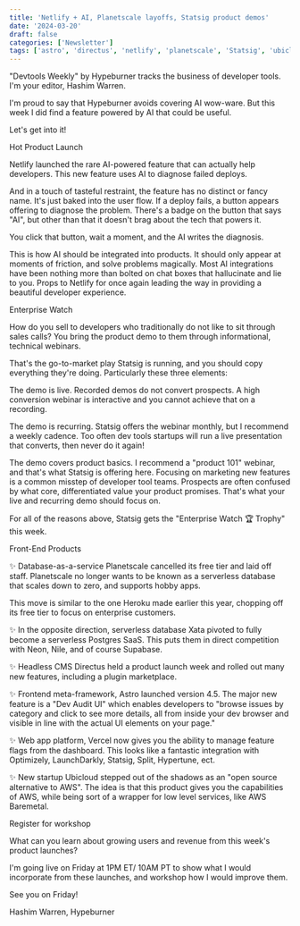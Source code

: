 ```yaml
---
title: 'Netlify + AI, Planetscale layoffs, Statsig product demos'
date: '2024-03-20'
draft: false
categories: ['Newsletter']
tags: ['astro', 'directus', 'netlify', 'planetscale', 'Statsig', 'ubicloud', 'vercel', 'xata']
---
```


"Devtools Weekly" by Hypeburner tracks the business of developer tools. I'm your editor, Hashim Warren.

I'm proud to say that Hypeburner avoids covering AI wow-ware. But this week I did find a feature powered by AI that could be useful.

Let's get into it!

Hot Product Launch

Netlify launched the rare AI-powered feature that can actually help developers. This new feature uses AI to diagnose failed deploys.

And in a touch of tasteful restraint, the feature has no distinct or fancy name. It's just baked into the user flow. If a deploy fails, a button appears offering to diagnose the problem. There's a badge on the button that says "AI", but other than that it doesn't brag about the tech that powers it.

You click that button, wait a moment, and the AI writes the diagnosis.

This is how AI should be integrated into products. It should only appear at moments of friction, and solve problems magically. Most AI integrations have been nothing more than bolted on chat boxes that hallucinate and lie to you. Props to Netlify for once again leading the way in providing a beautiful developer experience.

Enterprise Watch

How do you sell to developers who traditionally do not like to sit through sales calls? You bring the product demo to them through informational, technical webinars.

That's the go-to-market play Statsig is running, and you should copy everything they're doing. Particularly these three elements:

The demo is live. Recorded demos do not convert prospects. A high conversion webinar is interactive and you cannot achieve that on a recording.

The demo is recurring. Statsig offers the webinar monthly, but I recommend a weekly cadence. Too often dev tools startups will run a live presentation that converts, then never do it again!

The demo covers product basics. I recommend a "product 101" webinar, and that's what Statsig is offering here. Focusing on marketing new features is a common misstep of developer tool teams. Prospects are often confused by what core, differentiated value your product promises. That's what your live and recurring demo should focus on.

For all of the reasons above, Statsig gets the "Enterprise Watch 🏆 Trophy" this week.

Front-End Products

✨ Database-as-a-service Planetscale cancelled its free tier and laid off staff. Planetscale no longer wants to be known as a serverless database that scales down to zero, and supports hobby apps.

This move is similar to the one Heroku made earlier this year, chopping off its free tier to focus on enterprise customers.

✨ In the opposite direction, serverless database Xata pivoted to fully become a serverless Postgres SaaS. This puts them in direct competition with Neon, Nile, and of course Supabase.

✨ Headless CMS Directus held a product launch week and rolled out many new features, including a plugin marketplace.

✨ Frontend meta-framework, Astro launched version 4.5. The major new feature is a "Dev Audit UI" which enables developers to "browse issues by category and click to see more details, all from inside your dev browser and visible in line with the actual UI elements on your page."

✨ Web app platform, Vercel now gives you the ability to manage feature flags from the dashboard. This looks like a fantastic integration with Optimizely, LaunchDarkly, Statsig, Split, Hypertune, ect.

✨ New startup Ubicloud stepped out of the shadows as an "open source alternative to AWS". The idea is that this product gives you the capabilities of AWS, while being sort of a wrapper for low level services, like AWS Baremetal.

Register for workshop

What can you learn about growing users and revenue from this week's product launches?

I'm going live on Friday at 1PM ET/ 10AM PT to show what I would incorporate from these launches, and workshop how I would improve them.

See you on Friday!

Hashim Warren, Hypeburner
